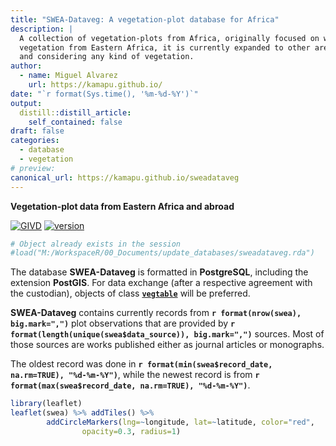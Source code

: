 ---
title: "SWEA-Dataveg: A vegetation-plot database for Africa"
description: |
  A collection of vegetation-plots from Africa, originally focused on wetland
  vegetation from Eastern Africa, it is currently expanded to other areas
  and considering any kind of vegetation.
author:
  - name: Miguel Alvarez
    url: https://kamapu.github.io/
date: "`r format(Sys.time(), '%m-%d-%Y')`"
output:
  distill::distill_article:
    self_contained: false
draft: false
categories:
  - database
  - vegetation
# preview:
canonical_url: https://kamapu.github.io/sweadataveg
---

**Vegetation-plot data from Eastern Africa and abroad**

[![GIVD](badges/swea_givd.svg)](http://www.givd.info/ID/AF-00-006)
[![version](badges/sweadataveg_version.svg)](sweadataveg.html)

```{r import_swea, echo=FALSE, results="hide"}
# Object already exists in the session
#load("M:/WorkspaceR/00_Documents/update_databases/sweadataveg.rda")
```

The database **SWEA-Dataveg** is formatted in **PostgreSQL**, including the
extension **PostGIS**. For data exchange (after a respective agreement with the
custodian), objects of class
[**`vegtable`**](https://github.com/kamapu/vegtable) will be preferred.

**SWEA-Dataveg** contains currently records from
**`r format(nrow(swea), big.mark=",")`** plot observations that are
provided by
**`r format(length(unique(swea$data_source)), big.mark=",")`**
sources. Most of those sources are works published either as journal articles or
monographs.

The oldest record was done in
**`r format(min(swea$record_date, na.rm=TRUE), "%d-%m-%Y")`**, while
the newest record is from
**`r format(max(swea$record_date, na.rm=TRUE), "%d-%m-%Y")`**.

```{r map_sweadataveg, echo=FALSE, message=FALSE, out.width="100%"}
library(leaflet)
leaflet(swea) %>% addTiles() %>%
		addCircleMarkers(lng=~longitude, lat=~latitude, color="red",
				opacity=0.3, radius=1)
```
